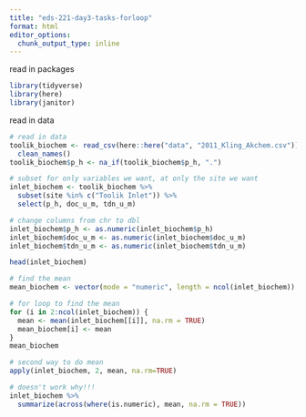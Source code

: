 ```yaml
---
title: "eds-221-day3-tasks-forloop"
format: html
editor_options: 
  chunk_output_type: inline
---
```


read in packages
```r
library(tidyverse)
library(here)
library(janitor)
```

read in data
```r
# read in data
toolik_biochem <- read_csv(here::here("data", "2011_Kling_Akchem.csv")) %>% 
  clean_names()
toolik_biochem$p_h <- na_if(toolik_biochem$p_h, ".")

# subset for only variables we want, at only the site we want
inlet_biochem <- toolik_biochem %>% 
  subset(site %in% c("Toolik Inlet")) %>% 
  select(p_h, doc_u_m, tdn_u_m)

# change columns from chr to dbl
inlet_biochem$p_h <- as.numeric(inlet_biochem$p_h)
inlet_biochem$doc_u_m <- as.numeric(inlet_biochem$doc_u_m)
inlet_biochem$tdn_u_m <- as.numeric(inlet_biochem$tdn_u_m)

head(inlet_biochem)

# find the mean
mean_biochem <- vector(mode = "numeric", length = ncol(inlet_biochem))

# for loop to find the mean 
for (i in 2:ncol(inlet_biochem)) {
  mean <- mean(inlet_biochem[[i]], na.rm = TRUE)
  mean_biochem[i] <- mean
}
mean_biochem

# second way to do mean
apply(inlet_biochem, 2, mean, na.rm=TRUE)

# doesn't work why!!!
inlet_biochem %>%
  summarize(across(where(is.numeric), mean, na.rm = TRUE))
```

